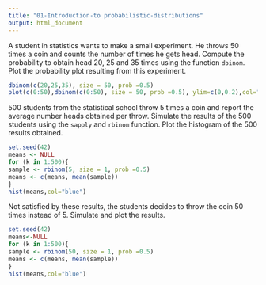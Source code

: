 ```yaml
---
title: "01-Introduction-to probabilistic-distributions"
output: html_document
---
```



A student in statistics wants to make a small experiment. He throws 50 times a coin and counts the number of times he gets head. Compute the probability to obtain head 20, 25 and 35 times using the function `dbinom`. Plot the probability plot resulting from this experiment.

```r
dbinom(c(20,25,35), size = 50, prob =0.5)
plot(c(0:50),dbinom(c(0:50), size = 50, prob =0.5), ylim=c(0,0.2),col="blue",ylab="p")
```

500 students from the statistical school throw 5 times a coin and report the average number heads obtained per throw. Simulate the results of the 500 students using the `sapply` and `rbinom` function. Plot the histogram of the 500 results obtained.

```r
set.seed(42)
means <- NULL
for (k in 1:500){
sample <- rbinom(5, size = 1, prob =0.5)
means <- c(means, mean(sample))
}
hist(means,col="blue")
```

Not satisfied by these results, the students decides to throw the coin 50 times instead of 5. Simulate and plot the results.

```r
set.seed(42)
means<-NULL
for (k in 1:500){
sample <- rbinom(50, size = 1, prob =0.5)
means <- c(means, mean(sample))
}
hist(means,col="blue")
```